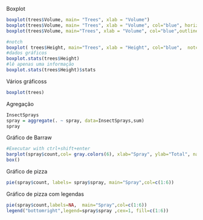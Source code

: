 Boxplot
```r
boxplot(trees$Volume, main= "Trees", xlab = "Volume")
boxplot(trees$Volume, main= "Trees", xlab = "Volume", col="blue", horizontal=TRUE ) 
boxplot(trees$Volume, main="Trees", xlab = "Volume", col="blue",outline=F )
```

```r
#notch
boxplot( trees$Height, main="Trees", xlab = "Height", col="blue",  notch=TRUE )
#dados gráficos
boxplot.stats(trees$Height)
#lê apenas uma informação
boxplot.stats(trees$Height)$stats
```
Vários gráficoss
```r
boxplot(trees)
```
Agregação
```r
InsectSprays
spray = aggregate(. ~ spray, data=InsectSprays,sum)
spray 
```
Gráfico de Barraw
```r
#Executar with ctrl+shift+enter
barplot(spray$count,col= gray.colors(6), xlab="Spray", ylab="Total", names.arg=spray$spray)
box()
```
Gráfico de pizza
```r
pie(spray$count, labels= spray$spray, main="Spray",col=c(1:6))
```
Gráfico de pizza com legendas
```r
pie(spray$count,labels=NA,  main="Spray",col=c(1:6))
legend("bottomright",legend=spray$spray ,cex=1, fill=c(1:6))
```


